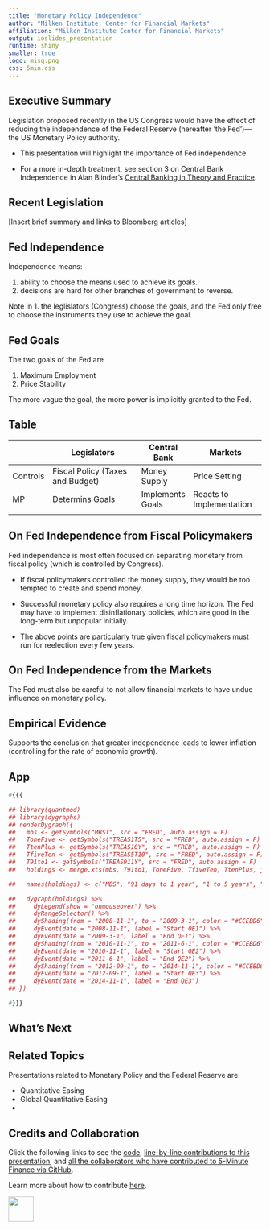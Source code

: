 ```yaml
---
title: "Monetary Policy Independence"
author: "Milken Institute, Center for Financial Markets"
affiliation: "Milken Institute Center for Financial Markets"
output: ioslides_presentation
runtime: shiny
smaller: true
logo: misq.png
css: 5min.css
---
```


## Executive Summary <!---What are the Three Things You Need to Know-->

Legislation proposed recently in the US Congress would have the effect of reducing the independence of the Federal Reserve (hereafter 'the Fed')---the US Monetary Policy authority.

-  This presentation will highlight the importance of Fed independence.  

-  For a more in-depth treatment, see section 3 on Central Bank Independence in Alan Blinder's [Central Banking in Theory and Practice](https://mitpress.mit.edu/books/central-banking-theory-and-practice).

## Recent Legislation

[Insert brief summary and links to Bloomberg articles]

## Fed Independence

Independence means:

1.  ability to choose the means used to achieve its goals.
2.  decisions are hard for other branches of government to reverse.

Note in 1. the leglislators (Congress) choose the goals, and the Fed only free to choose the instruments they use to achieve the goal.

## Fed Goals

The two goals of the Fed are

1.  Maximum Employment
2.  Price Stability

The more vague the goal, the more power is implicitly granted to the Fed.

## Table

|  | Legislators                      | Central Bank     | Markets                  |
|----------+----------------------------------+------------------+--------------------------|
| Controls | Fiscal Policy (Taxes and Budget) | Money Supply     | Price Setting            |
| MP       | Determins Goals                  | Implements Goals | Reacts to Implementation |
|          |                                  |                  |                          |


## On Fed Independence from Fiscal Policymakers

Fed independence is most often focused on separating monetary from fiscal policy (which is controlled by Congress).

-  If fiscal policymakers controlled the money supply, they would be too tempted to create and spend money.

-  Successful monetary policy also requires a long time horizon.  The Fed may have to implement disinflationary policies, which are good in the long-term but unpopular initially.

-  The above points are particularly true given fiscal policymakers must run for reelection every few years.

## On Fed Independence from the Markets

The Fed must also be careful to not allow financial markets to have undue influence on monetary policy. 

## Empirical Evidence

 Supports the conclusion that greater independence leads to lower inflation (controlling for the rate of economic growth).


## App
<!--- can we get data to put into chart? -->

```r
#{{{

## library(quantmod)
## library(dygraphs)
## renderDygraph({
##   mbs <- getSymbols("MBST", src = "FRED", auto.assign = F)
##   ToneFive <- getSymbols("TREAS1T5", src = "FRED", auto.assign = F)
##   TtenPlus <- getSymbols("TREAS10Y", src = "FRED", auto.assign = F)
##   TfiveTen <- getSymbols("TREAS5T10", src = "FRED", auto.assign = F)
##   T91to1 <- getSymbols("TREAS911Y", src = "FRED", auto.assign = F)
##   holdings <- merge.xts(mbs, T91to1, ToneFive, TfiveTen, TtenPlus, join = "outer")

##   names(holdings) <- c("MBS", "91 days to 1 year", "1 to 5 years", "5 to 10 years", "10+ years")

##   dygraph(holdings) %>%
##     dyLegend(show = "onmouseover") %>%
##     dyRangeSelector() %>%
##     dyShading(from = "2008-11-1", to = "2009-3-1", color = "#CCEBD6") %>%
##     dyEvent(date = "2008-11-1", label = "Start QE1") %>%
##     dyEvent(date = "2009-3-1", label = "End QE1") %>%
##     dyShading(from = "2010-11-1", to = "2011-6-1", color = "#CCEBD6") %>%
##     dyEvent(date = "2010-11-1", label = "Start QE2") %>%
##     dyEvent(date = "2011-6-1", label = "End QE2") %>%
##     dyShading(from = "2012-09-1", to = "2014-11-1", color = "#CCEBD6") %>%
##     dyEvent(date = "2012-09-1", label = "Start QE3") %>%
##     dyEvent(date = "2014-11-1", label = "End QE3") 
## })

#}}}
```


## What's Next

<!--- state timing of legislation -->

## Related Topics

Presentations related to Monetary Policy and the Federal Reserve are:

-  Quantitative Easing
-  Global Quantitative Easing
-  <!--- list others -->

## Credits and Collaboration

Click the following links to see the [code](https://github.com/FinancialMarkets/5MinuteFinance/blob/master/Monetary_Policy/Fed_Independence/fed_independence.Rmd), [line-by-line contributions to this presentation](https://github.com/FinancialMarkets/5MinuteFinance/blame/master/Monetary_Policy/Fed_Independence/fed_independence.Rmd), and [all the collaborators who have contributed to 5-Minute Finance via GitHub](https://github.com/FinancialMarkets/5MinuteFinance/graphs/contributors).

Learn more about how to contribute [here](http://www.5minutefinance.org/how-to-contribute).


<div class="MIfooter"><img src="mi.png" style="height:50px;"></div> 
